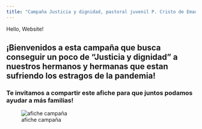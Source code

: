 ```yaml
---
title: "Campaña Justicia y dignidad, pastoral juvenil P. Cristo de Emaús"
---
```


Hello, Website!

## ¡Bienvenidos a esta campaña que busca conseguir un poco de "Justicia y dignidad" a nuestros hermanos y hermanas que estan sufriendo los estragos de la pandemia!

### Te invitamos a compartir este afiche para que juntos podamos ayudar a más familias!

![afiche campaña](Capturas/flyer.jpeg)